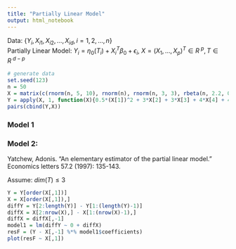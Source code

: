 ```yaml
---
title: "Partially Linear Model"
output: html_notebook
---
```


Data: $\{Y_i, X_{i1}, X_{i2}, \dots, X_{id}, i=1,2,\dots,n\}$  
Partially Linear Model: $Y_i = \eta_0(T_i) + X_i^T\beta_0+\epsilon_i$, $X=(X_1,\dots,X_p)^T \in R^{\ p}, T\in R^{\ d-p}$

```r
# generate data
set.seed(123)
n = 50
X = matrix(c(rnorm(n, 5, 10), rnorm(n), rnorm(n, 3, 3), rbeta(n, 2.2, 0.6), rgamma(n, 1.6), runif(n, 0, 20)), nrow=n)
Y = apply(X, 1, function(X){0.5*(X[1])^2 + 3*X[2] + 3*X[3] + 4*X[4] + 4*X[5] + 5*X[6] })
pairs(cbind(Y,X))
```

### Model 1


### Model 2:  

Yatchew, Adonis. "An elementary estimator of the partial linear model." Economics letters 57.2 (1997): 135-143.   

Assume: $dim(T) \le 3$    

```r
Y = Y[order(X[,1])]
X = X[order(X[,1]),]
diffY = Y[2:length(Y)] - Y[1:(length(Y)-1)]
diffX = X[2:nrow(X),] - X[1:(nrow(X)-1),]
diffX = diffX[,-1]
model1 = lm(diffY ~ 0 + diffX)
resF = (Y - X[,-1] %*% model1$coefficients)
plot(resF ~ X[,1])
```